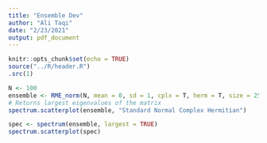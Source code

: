 ```yaml
---
title: "Ensemble Dev"
author: "Ali Taqi"
date: "2/23/2021"
output: pdf_document
---
```


```r
knitr::opts_chunk$set(echo = TRUE)
source("../R/header.R")
.src(1)
```

```r
N <- 100
ensemble <- RME_norm(N, mean = 0, sd = 1, cplx = T, herm = T, size = 250)
# Returns largest eigenvalues of the matrix
spectrum.scatterplot(ensemble, "Standard Normal Complex Hermitian")
```

```r
spec <- spectrum(ensemble, largest = TRUE)
spectrum.scatterplot(spec)
```


